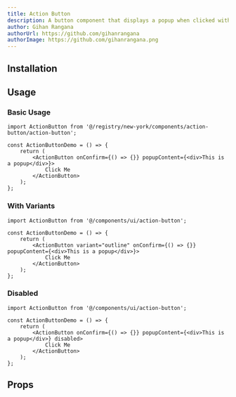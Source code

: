 ```yaml
---
title: Action Button
description: A button component that displays a popup when clicked with smooth animations
author: Gihan Rangana
authorUrl: https://github.com/gihanrangana
authorImage: https://github.com/gihanrangana.png
---
```


<ComponentPreview name="action-button-demo" />

## Installation

<InstalationDocs name="action-button" filepath="components/ui" />

## Usage

### Basic Usage

```tsx
import ActionButton from '@/registry/new-york/components/action-button/action-button';

const ActionButtonDemo = () => {
    return (
        <ActionButton onConfirm={() => {}} popupContent={<div>This is a popup</div>}>
            Click Me
        </ActionButton>
    );
};
```

### With Variants

```tsx
import ActionButton from '@/components/ui/action-button';

const ActionButtonDemo = () => {
    return (
        <ActionButton variant="outline" onConfirm={() => {}} popupContent={<div>This is a popup</div>}>
            Click Me
        </ActionButton>
    );
};
```

### Disabled

```tsx
import ActionButton from '@/components/ui/action-button';

const ActionButtonDemo = () => {
    return (
        <ActionButton onConfirm={() => {}} popupContent={<div>This is a popup</div>} disabled>
            Click Me
        </ActionButton>
    );
};
```

## Props

<PropsTable name="ActionButtonProps" filename="action-button" />
